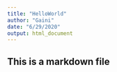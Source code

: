 ```yaml
---
title: "HelloWorld"
author: "Gaini"
date: "6/29/2020"
output: html_document
---
```

## This is a markdown file